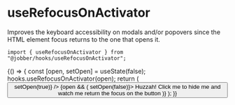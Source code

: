 
<Meta title="Hooks/useRefocusOnActivator" />

# useRefocusOnActivator

Improves the keyboard accessibility on modals and/or popovers since the HTML
element focus returns to the one that opens it.

```tsx
import { useRefocusOnActivator } from "@jobber/hooks/useRefocusOnActivator";
```

<Canvas>
  <Story name="useRefocusOnActivator">
    {() => {
      const [open, setOpen] = useState(false);
      hooks.useRefocusOnActivator(open);
      return (
        <Content>
          <Button label="Click me" onClick={() => setOpen(true)} />
          {open && (
            <Card onClick={() => setOpen(false)}>
              <Content>
                Huzzah! Click me to hide me and watch me return the focus on the
                button
              </Content>
            </Card>
          )}
        </Content>
      );
    }}
  </Story>
</Canvas>
